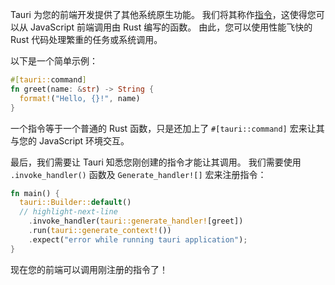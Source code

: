 Tauri 为您的前端开发提供了其他系统原生功能。 我们将其称作[指令][command]，这使得您可以从 JavaScript 前端调用由 Rust 编写的函数。 由此，您可以使用性能飞快的 Rust 代码处理繁重的任务或系统调用。

以下是一个简单示例：

```rust title=src-tauri/src/main.rs
#[tauri::command]
fn greet(name: &str) -> String {
  format!("Hello, {}!", name)
}
```

一个指令等于一个普通的 Rust 函数，只是还加上了 `#[tauri::command]` 宏来让其与您的 JavaScript 环境交互。

最后，我们需要让 Tauri 知悉您刚创建的指令才能让其调用。 我们需要使用 `.invoke_handler()` 函数及 `Generate_handler![]` 宏来注册指令：

```rust title=src-tauri/src/main.rs
fn main() {
  tauri::Builder::default()
  // highlight-next-line
    .invoke_handler(tauri::generate_handler![greet])
    .run(tauri::generate_context!())
    .expect("error while running tauri application");
}
```

现在您的前端可以调用刚注册的指令了！

[command]: ../../../features/command.md
